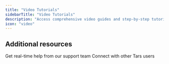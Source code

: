 ```yaml
---
title: "Video Tutorials"
sidebarTitle: "Video Tutorials"
description: "Access comprehensive video guides and step-by-step tutorials"
icon: "video"
---
```



<VideoTutorials />

## Additional resources

<CardGroup cols={2}>
  <Card title="Live Chat Support" icon="comments" href="/platform-fundamentals/platform-tour/support/live-chat">
    Get real-time help from our support team
  </Card>

  <Card title="Community Forum" icon="users" href="/getting-help/community-forum">
    Connect with other Tars users
  </Card>
</CardGroup>
